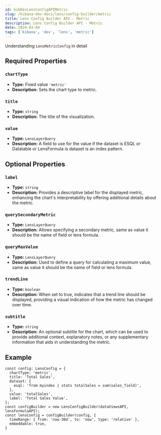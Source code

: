 ```yaml
---
id: kibDevLensConfigAPIMetric
slug: /kibana-dev-docs/lens/config-builder/metric
title: Lens Config Builder API - Metric
description: Lens Config Builder API - Metric
date: 2024-03-04
tags: ['kibana', 'dev', 'lens', 'metric']
---
```




Understanding `LensMetricConfig` in detail

## Required Properties

### `chartType`

- **Type:** Fixed value `'metric'`
- **Description:** Sets the chart type to metric.

### `title`

- **Type:** `string`
- **Description:** The title of the visualization.

<Dataset />

### `value`

- **Type:** `LensLayerQuery`
- **Description:** A field to use for the value if the dataset is ESQL or Datatable or LensFormula is dataset is an index pattern.

## Optional Properties

### `label`

- **Type:** `string`
- **Description:** Provides a descriptive label for the displayed metric, enhancing the chart's interpretability by offering additional details about the metric.

### `querySecondaryMetric`

- **Type:** `LensLayerQuery`
- **Description:** Allows specifying a secondary metric, same as value it should be the name of field or lens formula.

### `queryMaxValue`

- **Type:** `LensLayerQuery`
- **Description:** Used to define a query for calculating a maximum value, same as value it should be the name of field or lens formula.

<Breakdown />

### `trendLine`

- **Type:** `boolean`
- **Description:** When set to true, indicates that a trend line should be displayed, providing a visual indication of how the metric has changed over time.

### `subtitle`

- **Type:** `string`
- **Description:** An optional subtitle for the chart, which can be used to provide additional context, explanatory notes, or any supplementary information that aids in understanding the metric.


## Example

```
const config: LensConfig = {
  chartType: 'metric',
  title: 'Total Sales',
  dataset: {
    esql: 'from myindex | stats totalSales = sum(sales_field)',
  },
  value: 'totalSales',
  label: 'Total Sales Value',
};
const configBuilder = new LensConfigBuilder(dataViewsAPI, lensFormulaAPI);
const lensConfig = configBuilder(config, { 
  timeRange: { from: 'now-30d', to: 'now', type: 'relative' },
  embeddable: true,
}
```